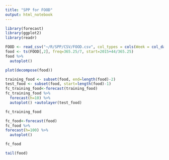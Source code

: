 ```yaml
---
title: "SPP for FOOD"
output: html_notebook
---
```


```r
library(forecast)
library(ggplot2)
library(readr)
```

```r
FOOD <- read_csv("~/R/SPP/CSV/FOOD.csv", col_types = cols(Week = col_date(format = "%Y-%m-%d")))
food <- ts(FOOD[,2], freq=365.25/7, start=2015+44/365.25)
food %>%
  autoplot()
```

```r
plot(decompose(food))
```

```r
training_food <- subset(food, end=length(food)-2)
test_food <- subset(food, start=length(food)-1)
fc_training_food<-forecast(training_food)
fc_training_food %>%
  forecast(h=10) %>%
  autoplot() +autolayer(test_food)
```

```r
fc_training_food
```

```r
fc_food<-forecast(food)
fc_food %>%
forecast(h=100) %>%
  autoplot()
```

```r
fc_food
```

```r
tail(food)
```

